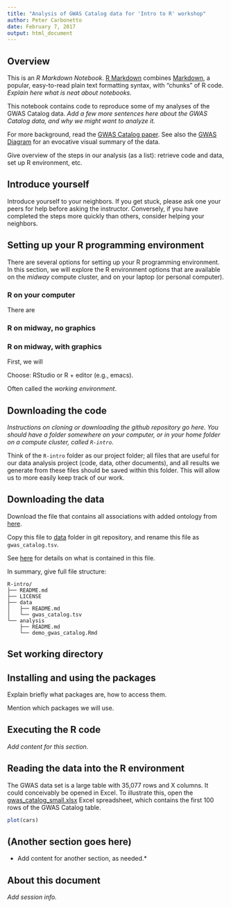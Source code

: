 ```yaml
---
title: "Analysis of GWAS Catalog data for 'Intro to R' workshop"
author: Peter Carbonetto
date: February 7, 2017
output: html_document
---
```


## Overview

This is an *R Markdown Notebook*.
[R Markdown](http://r4ds.had.co.nz/r-markdown.html) combines
[Markdown](http://daringfireball.net/projects/markdown), a popular,
easy-to-read plain text formatting syntax, with "chunks" of R
code. *Explain here what is neat about notebooks.*

This notebook contains code to reproduce some of my analyses of the
GWAS Catalog data. *Add a few more sentences here about the GWAS
Catalog data, and why we might want to analyze it.*

For more background, read the [GWAS Catalog
paper](http://doi.org/10.1093/nar/gkt1229). See also the [GWAS
Diagram](http://www.ebi.ac.uk/gwas/diagram) for an evocative visual
summary of the data.

Give overview of the steps in our analysis (as a list): retrieve code
and data, set up R environment, etc.

## Introduce yourself

Introduce yourself to your neighbors. If you get stuck, please ask one your 
peers for help before asking the instructor. Conversely, if you have completed
the steps more quickly than others, consider helping your neighbors.

## Setting up your R programming environment

There are several options for setting up your R programming environment. 
In this section, we will explore the R environment options that are 
available on the *midway* compute cluster, and on your laptop (or personal 
computer). 

### R on your computer

There are 

### R on midway, no graphics

### R on midway, with graphics

First, we will



Choose: RStudio or R + editor (e.g., emacs).

Often called the *working environment*.

## Downloading the code

*Instructions on cloning or downloading the github repository go
here. You should have a folder somewhere on your computer, or in your
home folder on a compute cluster, called `R-intro`.*

Think of the `R-intro` folder as our project folder; all files that are
useful for our data analysis project (code, data, other documents),
and all results we generate from these files should be saved within
this folder. This will allow us to more easily keep track of our
work.

## Downloading the data

Download the file that contains all associations with added ontology
from [here](http://www.ebi.ac.uk/gwas/api/search/downloads/alternative).

Copy this file to [data](data) folder in git repository, and rename
this file as `gwas_catalog.tsv`.

See [here](https://www.ebi.ac.uk/gwas/docs/fileheaders) for details on
what is contained in this file.

In summary, give full file structure:

```
R-intro/
├── README.md
├── LICENSE
├── data
│   ├── README.md
│   └── gwas_catalog.tsv
└── analysis
    ├── README.md
    └── demo_gwas_catalog.Rmd
```

## Set working directory

## Installing and using the packages

Explain briefly what packages are, how to access them.

Mention which packages we will use.

## Executing the R code

*Add content for this section.*

## Reading the data into the R environment

The GWAS data set is a large table with 35,077 rows and X columns. It
could conceivably be opened in Excel. To illustrate this, open the
[gwas_catalog_small.xlsx](/data/gwas_catalog_small.xlsx) Excel
spreadsheet, which contains the first 100 rows of the GWAS Catalog
table.

```r
plot(cars)
```

## (Another section goes here)

* Add content for another section, as needed.*

## About this document

*Add session info.*